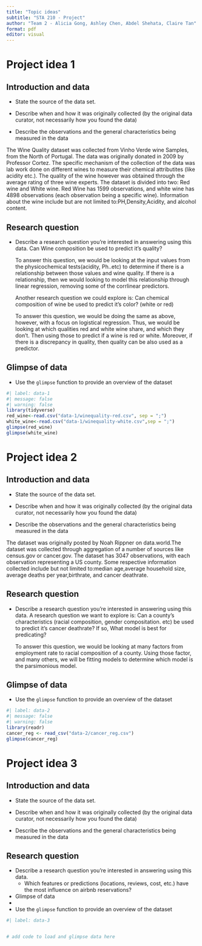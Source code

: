 ```yaml
---
title: "Topic ideas"
subtitle: "STA 210 - Project"
author: "Team 2 - Alicia Gong, Ashley Chen, Abdel Shehata, Claire Tan"
format: pdf
editor: visual
---
```


# Project idea 1

## Introduction and data

-   State the source of the data set.

-   Describe when and how it was originally collected (by the original data curator, not necessarily how you found the data)

-   Describe the observations and the general characteristics being measured in the data

The Wine Quality dataset was collected from Vinho Verde wine Samples, from the North of Portugal. The data was originally donated in 2009 by Professor Cortez. The specific mechanism of the collection of the data was lab work done on different wines to measure their chemical attributites (like acidity etc.). The quality of the wine however was obtained through the average rating of three wine experts. The dataset is divided into two: Red wine and White wine. Red Wine has 1599 observations, and white wine has 4898 observations (each observation being a specific wine). Information about the wine include but are not limited to:PH,Density,Acidity, and alcohol content.

## Research question

-   Describe a research question you're interested in answering using this data. Can Wine composition be used to predict it's quality?

    \par

    To answer this question, we would be looking at the input values from the physicochemical tests(acidity, Ph..etc) to determine if there is a relationship between those values and wine quality. If there is a relationship, then we would looking to model this relationship through linear regression, removing some of the corrlinear predictors.

    \par

    Another research question we could explore is: Can chemical composition of wine be used to predict it's color? (white or red)

    \par

    To answer this question, we would be doing the same as above, however, with a focus on logistical regression. Thus, we would be looking at which qualities red and white wine share, and which they don't. Then using those to predict if a wine is red or white. Moreover, if there is a discrepancy in quality, then quality can be also used as a predictor.

## Glimpse of data

-   Use the `glimpse` function to provide an overview of the dataset

```r
#| label: data-1
#| message: false
#| warning: false
library(tidyverse)
red_wine<-read.csv("data-1/winequality-red.csv", sep = ";")
white_wine<-read.csv("data-1/winequality-white.csv",sep = ";")
glimpse(red_wine)
glimpse(white_wine)
```

\pagebreak

# Project idea 2

## Introduction and data

-   State the source of the data set.

-   Describe when and how it was originally collected (by the original data curator, not necessarily how you found the data)

-   Describe the observations and the general characteristics being measured in the data

The dataset was originally posted by Noah Rippner on data.world.The dataset was collected through aggregation of a number of sources like census.gov or cancer.gov. The dataset has 3047 observations, with each observation representing a US county. Some respective information collected include but not limited to:median age,average household size, average deaths per year,birthrate, and cancer deathrate.

## Research question

-   Describe a research question you're interested in answering using this data. A research question we want to explore is: Can a county's characteristics (racial composition, gender compositation. etc) be used to predict it's cancer deathrate? If so, What model is best for predicating?

    \par

    To answer this question, we would be looking at many factors from employment rate to racial composition of a county. Using those factor, and many others, we will be fitting models to determine which model is the parsimonious model.

## Glimpse of data

-   Use the `glimpse` function to provide an overview of the dataset

```r
#| label: data-2
#| message: false
#| warning: false
library(readr)
cancer_reg <- read_csv("data-2/cancer_reg.csv")
glimpse(cancer_reg)
```

\pagebreak

# Project idea 3

## Introduction and data

-   State the source of the data set.

-   Describe when and how it was originally collected (by the original data curator, not necessarily how you found the data)

-   Describe the observations and the general characteristics being measured in the data

## Research question

-   Describe a research question you're interested in answering using this data.
    -   Which features or predictions (locations, reviews, cost, etc.) have the most influence on airbnb reservations?
-   Glimpse of data
-   
-   Use the `glimpse` function to provide an overview of the dataset

```r
#| label: data-3


# add code to load and glimpse data here
```
